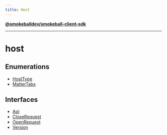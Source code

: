 ```yaml
---
title: Host
---
```

[**@smokeballdev/smokeball-client-sdk**](./../../../README)

***

# host

## Enumerations

- [HostType](./enumerations/HostType)
- [MatterTabs](./enumerations/MatterTabs)

## Interfaces

- [Api](./interfaces/Api)
- [CloseRequest](./interfaces/CloseRequest)
- [OpenRequest](./interfaces/OpenRequest)
- [Version](./interfaces/Version)
